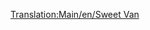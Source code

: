 [[Translation:Main/en/Sweet Van]]
{{Template:Wagons/Nl
|Naam=Snoepwagon
|Afbeelding=[[File:en/Sweetvan.png]]
|NormaalKosten=£1,060 ($2,120)
|NormaalGewicht=21 / 28 t
|NormaalCapaciteit=25 zakken snoep
|MonoKosten="
|MonoGewicht=21 / 30 t
|MonoCapaciteit=30 zakken snoep
|MagKosten="
|MagGewicht=21 / 31 t
|MagCapaciteit=32 zakken snoep
|Omschrijving=Er is nog geen omschrijving toegevoegd.
}}